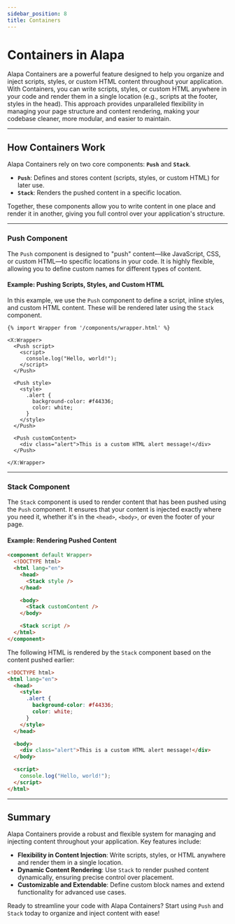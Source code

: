 ```yaml
---
sidebar_position: 8
title: Containers
---
```


# Containers in Alapa

Alapa Containers are a powerful feature designed to help you organize and inject scripts, styles, or custom HTML content throughout your application. With Containers, you can write scripts, styles, or custom HTML anywhere in your code and render them in a single location (e.g., scripts at the footer, styles in the head). This approach provides unparalleled flexibility in managing your page structure and content rendering, making your codebase cleaner, more modular, and easier to maintain.

---

## How Containers Work

Alapa Containers rely on two core components: **`Push`** and **`Stack`**.

- **`Push`**: Defines and stores content (scripts, styles, or custom HTML) for later use.
- **`Stack`**: Renders the pushed content in a specific location.

Together, these components allow you to write content in one place and render it in another, giving you full control over your application's structure.

---

### Push Component

The `Push` component is designed to "push" content—like JavaScript, CSS, or custom HTML—to specific locations in your code. It is highly flexible, allowing you to define custom names for different types of content.

#### Example: Pushing Scripts, Styles, and Custom HTML

In this example, we use the `Push` component to define a script, inline styles, and custom HTML content. These will be rendered later using the `Stack` component.

<CodeScreen title="views/index.html">

```tsx
{% import Wrapper from '/components/wrapper.html' %}

<X:Wrapper>
  <Push script>
    <script>
      console.log("Hello, world!");
    </script>
  </Push>

  <Push style>
    <style>
      .alert {
        background-color: #f44336;
        color: white;
      }
    </style>
  </Push>

  <Push customContent>
    <div class="alert">This is a custom HTML alert message!</div>
  </Push>

</X:Wrapper>
```

</CodeScreen>

---

### Stack Component

The `Stack` component is used to render content that has been pushed using the `Push` component. It ensures that your content is injected exactly where you need it, whether it's in the `<head>`, `<body>`, or even the footer of your page.

#### Example: Rendering Pushed Content

<CodeScreen title="views/components/wrapper.html">

```html
<component default Wrapper>
  <!DOCTYPE html>
  <html lang="en">
    <head>
      <Stack style />
    </head>

    <body>
      <Stack customContent />
    </body>

    <Stack script />
  </html>
</component>
```

</CodeScreen>

The following HTML is rendered by the `Stack` component based on the content pushed earlier:

<BrowserWindow src>

```html
<!DOCTYPE html>
<html lang="en">
  <head>
    <style>
      .alert {
        background-color: #f44336;
        color: white;
      }
    </style>
  </head>

  <body>
    <div class="alert">This is a custom HTML alert message!</div>
  </body>

  <script>
    console.log("Hello, world!");
  </script>
</html>
```

</BrowserWindow>

---

## Summary

Alapa Containers provide a robust and flexible system for managing and injecting content throughout your application. Key features include:

- **Flexibility in Content Injection**: Write scripts, styles, or HTML anywhere and render them in a single location.
- **Dynamic Content Rendering**: Use `Stack` to render pushed content dynamically, ensuring precise control over placement.
- **Customizable and Extendable**: Define custom block names and extend functionality for advanced use cases.

Ready to streamline your code with Alapa Containers? Start using `Push` and `Stack` today to organize and inject content with ease!
